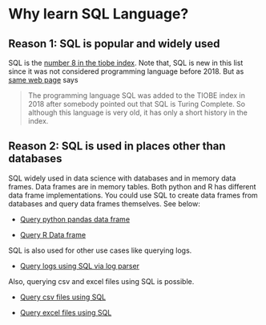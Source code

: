 # Why learn SQL Language?

## Reason 1: SQL is popular and widely used  {.unnumbered} 


SQL is the [number 8 in the tiobe index](https://www.tiobe.com/tiobe-index/sql/).
Note that, SQL is new in this list since it was not considered programming language before 2018.
But as [same web page](https://www.tiobe.com/tiobe-index/) says

> The programming language SQL was added to the TIOBE index in 2018 after somebody pointed out that SQL is Turing Complete. So although this language is very old, it has only a short history in the index.

## Reason 2: SQL is used in places other than databases  {.unnumbered} 

SQL widely used in data science with databases and in memory data frames.
Data frames are in memory tables. 
Both python and R has different data frame implementations.
You could use SQL to create data frames from databases and query data frames themselves.
See below:

- [Query python pandas data frame](https://stackoverflow.com/questions/45865608/executing-an-sql-query-on-a-pandas-dataset)

- [Query R Data frame](https://www.rdocumentation.org/packages/sqldf/versions/0.4-11)

SQL is also used for other use cases like querying logs.

- [Query logs using SQL via log parser](https://techcommunity.microsoft.com/t5/exchange-team-blog/introducing-log-parser-studio/ba-p/601131)

Also, querying csv and excel files using SQL is possible.

- [Query csv files using SQL](https://superuser.com/questions/7169/querying-a-csv-file)

- [Query excel files using SQL](https://stackoverflow.com/questions/18798522/how-to-run-a-sql-query-on-an-excel-table)






